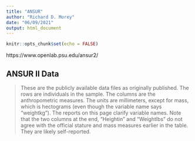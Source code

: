 ```yaml
---
title: "ANSUR"
author: "Richard D. Morey"
date: "06/09/2021"
output: html_document
---
```


```r
knitr::opts_chunk$set(echo = FALSE)
```

https://www.openlab.psu.edu/ansur2/

## ANSUR II Data

> These are the publicly available data files as originally published. The rows are individuals in the sample. The columns are the anthropometric measures. The units are millimeters, except for mass, which is hectograms (even though the variable name says "weightkg"). The reports on this page clarify variable names. Note that the two columns at the end, "Heightin" and "Weightlbs" do not agree with the official stature and mass measures earlier in the table. They are likely self-reported.
